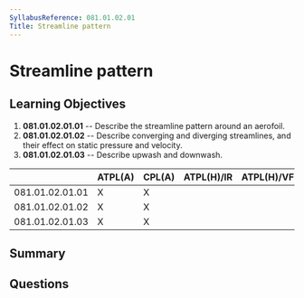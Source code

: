 ```yaml
---
SyllabusReference: 081.01.02.01
Title: Streamline pattern
---
```


# Streamline pattern

## Learning Objectives

1. **081.01.02.01.01** -- Describe the streamline pattern around an aerofoil.
2. **081.01.02.01.02** -- Describe converging and diverging streamlines, and
   their effect on static pressure and velocity.
3. **081.01.02.01.03** -- Describe upwash and downwash.

|                 | ATPL(A) | CPL(A) | ATPL(H)/IR | ATPL(H)/VFR | CPL(H) | IR  | CBIR(A) |
| --------------- | ------- | ------ | ---------- | ----------- | ------ | --- | ------- |
| 081.01.02.01.01 | X       | X      |            |             |        |     |         |
| 081.01.02.01.02 | X       | X      |            |             |        |     |         |
| 081.01.02.01.03 | X       | X      |            |             |        |     |         |

## Summary

## Questions
